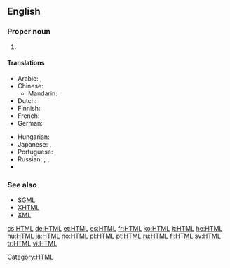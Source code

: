 ==English==
{{wikipedia}}

===Proper noun===
{{en-proper noun}}

# {{initialism of|Hyper Text Markup Language}}

====Translations====
{{trans-top|initialism}}
* Arabic: {{t-|ar|HTML|m|tr='eych-tii-'em-'el|sc=Latn}},  {{t|ar|إتش.تي.إم.إل|m|tr='eych-tii-'em-'el}}
* Chinese:
** Mandarin: {{t-|cmn|HTML|tr=|sc=Latn}}
* Dutch: {{t-|nl|HTML}}
* Finnish: {{t+|fi|HTML}}
* French: {{t+|fr|HTML|m|tr=aʃ.te.ɛm.ɛl}}
* German: {{t+|de|HTML|f|n|tr=ˈhaːˈteːˈɛmˈɛl}}
{{trans-mid}}
* Hungarian: {{t+|hu|HTML|tr=ˈhaː-teː-ɛm-ɛl}}
* Japanese: {{t+|ja|HTML|tr=eichi-tī-emu-eru|sc=Latn}},  {{t|ja|エイチ・ティー・エム・エル|tr=eichi-tī-emu-eru}}
* Portuguese: {{t+|pt|HTML|m}}
* Russian: {{t+|ru|HTML|m|tr=aš-te-em-él', ejč-ti-em-él}},  {{t|ru|аш-тэ-эм-эль|m|tr=aš-te-em-él'}},  {{t|ru|эйч-ти-эм-эл|m|tr=ejč-ti-em-él}}
* {{trreq|Spanish}}
{{trans-bottom}}

===See also===
* [[SGML]]
* [[XHTML]]
* [[XML]]

[[Category:HTML]]

[[cs:HTML]]
[[de:HTML]]
[[et:HTML]]
[[es:HTML]]
[[fr:HTML]]
[[ko:HTML]]
[[it:HTML]]
[[he:HTML]]
[[hu:HTML]]
[[ja:HTML]]
[[no:HTML]]
[[pl:HTML]]
[[pt:HTML]]
[[ru:HTML]]
[[fi:HTML]]
[[sv:HTML]]
[[tr:HTML]]
[[vi:HTML]]
